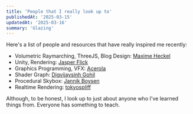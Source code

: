 ```yaml
---
title: 'People that I really look up to'
publishedAt: '2025-03-15'
updatedAt: '2025-03-16'
summary: 'Glazing'
---
```


Here's a list of people and resources that have really inspired me recently:
- Volumetric Raymarching, ThreeJS, Blog Design: [Maxime Heckel](https://blog.maximeheckel.com/)
- Unity, Rendering: [Jasper Flick](https://catlikecoding.com/)
- Graphics Programming, VFX: [Acerola](https://www.youtube.com/@Acerola_t)
- Shader Graph: [Digvijaysinh Gohil](https://www.youtube.com/watch?v=WBM-JDA0vNY)
- Procedural Skybox: [Jannik Boysen](https://medium.com/@jannik_boysen/procedural-skybox-shader-137f6b0cb77c)
- Realtime Rendering: [tokyospliff](https://www.youtube.com/@tokyospliff/videos)

Although, to be honest, I look up to just about anyone who I've learned things from. Everyone has something to teach.